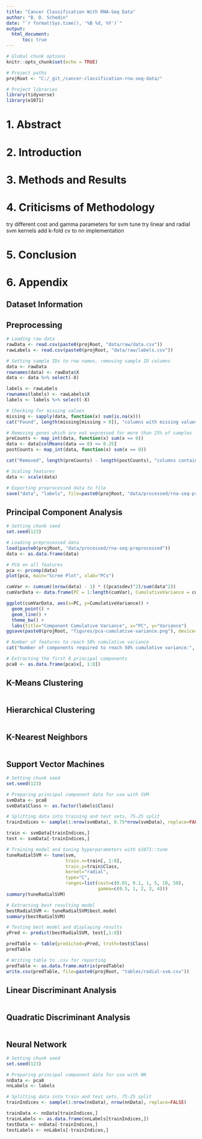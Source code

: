 ```yaml
---
title: "Cancer Classification With RNA-Seq Data"
author: "B. D. Schedin"
date: "`r format(Sys.time(), '%B %d, %Y')`"
output: 
  html_document:
      toc: true
---
```


```r

# Global chunk options
knitr::opts_chunk$set(echo = TRUE)

# Project paths
projRoot <- "C:/_git_/cancer-classification-rna-seq-data/"

# Project libraries
library(tidyverse)
library(e1071)

```

# 1. Abstract





# 2. Introduction





# 3. Methods and Results





# 4. Criticisms of Methodology
try different cost and gamma parameters for svm tune
try linear and radial svm kernels
add k-fold cv to nn implementation





# 5. Conclusion





# 6. Appendix

## Dataset Information

## Preprocessing
```r

# Loading raw data
rawData <- read.csv(paste0(projRoot, "data/raw/data.csv"))
rawLabels <- read.csv(paste0(projRoot, "data/raw/labels.csv"))

# Setting sample IDs to row names, removing sample ID columns
data <- rawData
rownames(data) <- rawData$X
data <- data %>% select(-X)

labels <- rawLabels
rownames(labels) <- rawLabels$X
labels <- labels %>% select(-X)

# Checking for missing values
missing <- sapply(data, function(x) sum(is.na(x)))
cat("Found", length(missing[missing > 0]), "columns with missing values.\n")

# Removing genes which are not expressed for more than 25% of samples
preCounts <- map_int(data, function(x) sum(x == 0))
data <- data[colMeans(data == 0) <= 0.25]
postCounts <- map_int(data, function(x) sum(x == 0))

cat("Removed", length(preCounts) - length(postCounts), "columns containing genes unexpressed in more than 25% of samples.\n")

# Scaling features
data <- scale(data)

# Exporting preprocessed data to file
save("data", "labels", file=paste0(projRoot, "data/processed/rna-seq-preprocessed"))

```

## Principal Component Analysis
```r

# Setting chunk seed
set.seed(123)

# Loading preprocessed data
load(paste0(projRoot, "data/processed/rna-seq-preprocessed"))
data <- as.data.frame(data)

# PCA on all features
pca <- prcomp(data)
plot(pca, main="Scree Plot", xlab="PCs")

cumVar <- cumsum((nrow(data) - 1) * ((pca$sdev)^2)/sum(data^2))
cumVarData <- data.frame(PC = 1:length(cumVar), CumulativeVariance = cumVar)

ggplot(cumVarData, aes(x=PC, y=CumulativeVariance)) +
  geom_point() +
  geom_line() +
  theme_bw() +
  labs(title="Component Cumulative Variance", x="PC", y="Variance")
ggsave(paste0(projRoot, "figures/pca-cumulative-variance.png"), device="png", width=5, height=4)

# Number of features to reach 50% cumulative variance
cat("Number of components required to reach 50% cumulative variance:", length(cumVar[cumVar <= 0.50]), "\n")

# Extracting the first 8 principal components
pca8 <- as.data.frame(pca$x[, 1:8])

```

## K-Means Clustering 
```r

```

## Hierarchical Clustering
```r

```

## K-Nearest Neighbors
```r

```

## Support Vector Machines
```r

# Setting chunk seed
set.seed(123)

# Preparing principal component data for use with SVM
svmData <- pca8
svmData$Class <- as.factor(labels$Class)

# Splitting data into training and test sets, 75-25 split
trainIndices <- sample(1:nrow(svmData), 0.75*nrow(svmData), replace=FALSE)

train <- svmData[trainIndices,]
test <- svmData[-trainIndices,]

# Training model and tuning hyperparameters with e1071::tune
tuneRadialSVM <- tune(svm,
                      train.x=train[, 1:8],
                      train.y=train$Class,
                      kernel="radial",
                      type="C",
                      ranges=list(cost=c(0.01, 0.1, 1, 5, 10, 50),
                                  gamma=c(0.5, 1, 2, 3, 4)))
summary(tuneRadialSVM)

# Extracting best resulting model
bestRadialSVM <- tuneRadialSVM$best.model
summary(bestRadialSVM)

# Testing best model and displaying results
yPred <- predict(bestRadialSVM, test[,1:8])

predTable <- table(predicted=yPred, truth=test$Class)
predTable

# Writing table to .csv for reporting
predTable <- as.data.frame.matrix(predTable)
write.csv(predTable, file=paste0(projRoot, "tables/radial-svm.csv"))

```

## Linear Discriminant Analysis
```r

```

## Quadratic Discriminant Analysis
```r

```

## Neural Network
```r

# Setting chunk seed
set.seed(123)

# Preparing principal component data for use with NN
nnData <- pca8
nnLabels <- labels

# Splitting data into train and test sets, 75-25 split
trainIndices <- sample(1:nrow(nnData), nrow(nnData), replace=FALSE)

trainData <- nnData[trainIndices,]
trainLabels <- as.data.frame(nnLabels[trainIndices,])
testData <- nnData[-trainIndices,]
testLabels <- nnLabels[-trainIndices,]

```













